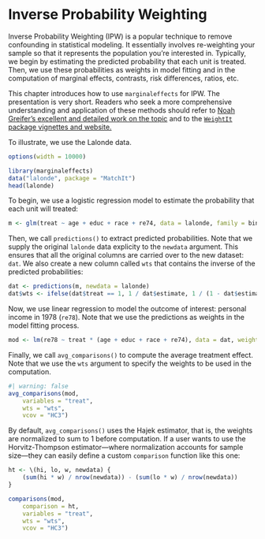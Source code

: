 # Inverse Probability Weighting


Inverse Probability Weighting (IPW) is a popular technique to remove confounding in statistical modeling. It essentially involves re-weighting your sample so that it represents the population you're interested in. Typically, we begin by estimating the predicted probability that each unit is treated. Then, we use these probabilities as weights in model fitting and in the computation of marginal effects, contrasts, risk differences, ratios, etc.

This chapter introduces how to use `marginaleffects` for IPW. The presentation is very short. Readers who seek a more comprehensive understanding and application of these methods should refer to [Noah Greifer's excellent and detailed work on the topic](https://ngreifer.github.io/) and to the [`WeightIt` package vignettes and website.](https://ngreifer.github.io/WeightIt/)

To illustrate, we use the Lalonde data.

```r
options(width = 10000)
```

```r
library(marginaleffects)
data("lalonde", package = "MatchIt")
head(lalonde)
```

To begin, we use a logistic regression model to estimate the probability that each unit will treated:

```r
m <- glm(treat ~ age + educ + race + re74, data = lalonde, family = binomial)
```

Then, we call `predictions()` to extract predicted probabilities. Note that we supply the original `lalonde` data explicity to the `newdata` argument. This ensures that all the original columns are carried over to the new dataset: `dat`. We also create a new column called `wts` that contains the inverse of the predicted probabilities:

```r
dat <- predictions(m, newdata = lalonde)
dat$wts <- ifelse(dat$treat == 1, 1 / dat$estimate, 1 / (1 - dat$estimate))
```

Now, we use linear regression to model the outcome of interest: personal income in 1978 (`re78`). Note that we use the predictions as weights in the model fitting process.

```r
mod <- lm(re78 ~ treat * (age + educ + race + re74), data = dat, weights = wts)
```

Finally, we call `avg_comparisons()` to compute the average treatment effect. Note that we use the `wts` argument to specify the weights to be used in the computation.

```r
#| warning: false
avg_comparisons(mod,
    variables = "treat",
    wts = "wts",
    vcov = "HC3")
```

By default, `avg_comparisons()` uses the Hajek estimator, that is, the weights are normalized to sum to 1 before computation. If a user wants to use the Horvitz-Thompson estimator---where normalization accounts for sample size---they can easily define a custom `comparison` function like this one:

```r
ht <- \(hi, lo, w, newdata) {
    (sum(hi * w) / nrow(newdata)) - (sum(lo * w) / nrow(newdata))
}

comparisons(mod,
    comparison = ht,
    variables = "treat",
    wts = "wts",
    vcov = "HC3")
```